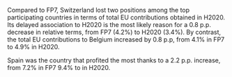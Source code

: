 Compared to FP7, Switzerland lost two positions among the top participating countries in terms of total EU contributions obtained in H2020.  Its delayed association to H2020 is the most likely reason for a 0.8 p.p. decrease in relative terms, from FP7 (4.2%) to H2020 (3.4%). By contrast, the total EU contributions to Belgium increased by 0.8 p.p, from 4.1% in FP7 to 4.9% in H2020.

Spain was the country that profited the most thanks to a 2.2 p.p. increase, from 7.2% in FP7 9.4% to in H2020.